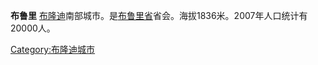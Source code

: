 {{expand|time=2011-03-17T11:03:06+00:00}}
{{unreferenced|time=2011-03-17T11:03:06+00:00}}
{{Infobox settlement
<!--See the Table at Infobox Settlement for all fields and descriptions of usage-->
<!-- Basic info  ---------------->
|official_name          =Bururi
|other_name             =
<!-- images and maps  ----------->
|image_skyline          = 
|imagesize              = 
|image_caption          = 
|image_flag             = 
|flag_size              =
|image_seal             = 
|seal_size              =

|native_name            =  <!-- for cities whose native name is not in English -->
|nickname               = 
|settlement_type        = <!--For Town or Village (Leave blank for the default City)-->
|motto                  =|image_shield           = 
|shield_size            =
|image_blank_emblem     = 
|blank_emblem_type      =
|blank_emblem_size      =
|image_map              = 
|mapsize                = 
|map_caption            = 
|image_map1             = 
|mapsize1               = 
|map_caption1           = 
|image_dot_map          =
|dot_mapsize            =
|dot_map_caption        =
|dot_x =  |dot_y =
|pushpin_map            =Burundi <!-- the name of a location map as per http://en.wikipedia.org/wiki/Template:Location_map -->
|pushpin_label_position =bottom
|pushpin_map_caption    =Location in the Burundi
<!-- Location ------------------>
|coordinates_region     = BI
|subdivision_type       = Country
|subdivision_name       = [[Image:Flag_of_Burundi.svg|25px]] [[布隆迪|布隆迪]]
|subdivision_type1      = [[布隆迪行政区划|行政区划]] 
|subdivision_name1      = [[布鲁里省|布鲁里省]]
|subdivision_type2      = 
|subdivision_name2      = 
|subdivision_type3      = 
|subdivision_name3      = 
|subdivision_type4      = 
|subdivision_name4      =
<!-- Politics ----------------->
|government_footnotes   =
|government_type        =
|leader_title           =
|leader_name            =
|leader_title1          =  <!-- for places with, say, both a mayor and a city manager -->
|leader_name1           =
|leader_title2          =
|leader_name2           =
|leader_title3          =
|leader_name3           =
|leader_title4          =
|leader_name4           =
|established_title      =  <!-- Settled -->
|established_date       = 
|established_title2     =  <!-- Incorporated (town) -->
|established_date2      = 
|established_title3     =  <!-- Incorporated (city) -->
|established_date3      =
<!-- Area    --------------------->
|area_magnitude         = 
|unit_pref                =Imperial <!--Enter: Imperial, if Imperial (metric) is desired-->
|area_footnotes           =
|area_total_km2           = 
|area_land_km2            = <!--See table @ Template:Infobox Settlement for details on automatic unit conversion-->
|area_water_km2           =
|area_total_sq_mi         =
|area_land_sq_mi          =
|area_water_sq_mi         =
|area_water_percent       =
|area_urban_km2           =
|area_urban_sq_mi         =
|area_metro_km2           =
|area_metro_sq_mi         =
|area_blank1_title        =
|area_blank1_km2          =
|area_blank1_sq_mi        =
<!-- Population   ----------------------->
|population_as_of               = 
|population_footnotes           =
|population_note                =
|population_total               = 22900
|population_density_km2         =
|population_density_sq_mi       =
|population_metro               =
|population_density_metro_km2   =
|population_density_metro_sq_mi =
|population_urban               =
|population_density_urban_km2   =
|population_density_urban_sq_mi =
|population_blank1_title        =Ethnicities
|population_blank1              =
|population_blank2_title        =Religions
|population_blank2              =
|population_density_blank1_km2 =   
|population_density_blank1_sq_mi =
<!-- General information  --------------->
|timezone               = 
|utc_offset             = 
|timezone_DST           = 
|utc_offset_DST         = 
|latd=3 |latm=57 |lats= |latNS=S
|longd=29|longm=37|longs=|longEW=E
|elevation_footnotes    =  <!--for references: use <ref> </ref> tags-->
|elevation_m            = 1836
|elevation_ft           =
<!-- Area/postal codes & others -------->
|postal_code_type       =  <!-- enter ZIP code, Postcode, Post code, Postal code... -->
|postal_code            =
|area_code              =
|blank_name             =
|blank_info             =
|blank1_name            =
|blank1_info            =
|website                = 
|footnotes              = 
}}


'''布鲁里''' [[布隆迪|布隆迪]]南部城市。是[[布鲁里省|布鲁里省]]省会。海拔1836米。2007年人口统计有20000人。


{{coord|3|57|S|29|37|E|region:BI_type:city|display=title}}

[[Category:布隆迪城市|Category:布隆迪城市]]